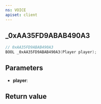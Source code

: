 ```yaml
---
ns: VOICE
apiset: client
---
```

## _0xAA35FD9ABAB490A3

```c
// 0xAA35FD9ABAB490A3
BOOL _0xAA35FD9ABAB490A3(Player player);
```


## Parameters
* **player**:

## Return value